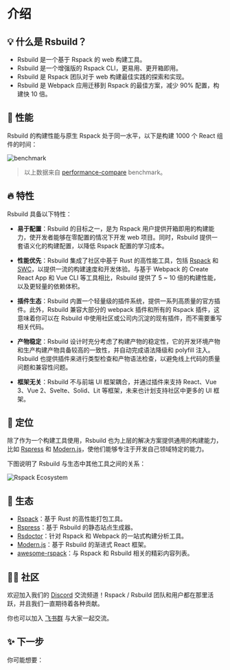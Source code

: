 # 介绍

## 💡 什么是 Rsbuild？

- Rsbuild 是一个基于 Rspack 的 web 构建工具。
- Rsbuild 是一个增强版的 Rspack CLI，更易用、更开箱即用。
- Rsbuild 是 Rspack 团队对于 web 构建最佳实践的探索和实现。
- Rsbuild 是 Webpack 应用迁移到 Rspack 的最佳方案，减少 90% 配置，构建快 10 倍。

## 🚀 性能

Rsbuild 的构建性能与原生 Rspack 处于同一水平，以下是构建 1000 个 React 组件的时间：

![benchmark](https://github.com/web-infra-dev/rsbuild/assets/7237365/2909b68f-8928-49c6-8eb3-cd1486dbf876)

> 以上数据来自 [performance-compare](https://github.com/rspack-contrib/performance-compare) benchmark。

## 🔥 特性

Rsbuild 具备以下特性：

- **易于配置**：Rsbuild 的目标之一，是为 Rspack 用户提供开箱即用的构建能力，使开发者能够在零配置的情况下开发 web 项目。同时，Rsbuild 提供一套语义化的构建配置，以降低 Rspack 配置的学习成本。

- **性能优先**：Rsbuild 集成了社区中基于 Rust 的高性能工具，包括 [Rspack](https://github.com/web-infra-dev/rspack) 和 [SWC](https://swc.rs/)，以提供一流的构建速度和开发体验。与基于 Webpack 的 Create React App 和 Vue CLI 等工具相比，Rsbuild 提供了 5 ~ 10 倍的构建性能，以及更轻量的依赖体积。

- **插件生态**：Rsbuild 内置一个轻量级的插件系统，提供一系列高质量的官方插件。此外，Rsbuild 兼容大部分的 webpack 插件和所有的 Rspack 插件，这意味着你可以在 Rsbuild 中使用社区或公司内沉淀的现有插件，而不需要重写相关代码。

- **产物稳定**：Rsbuild 设计时充分考虑了构建产物的稳定性，它的开发环境产物和生产构建产物具备较高的一致性，并自动完成语法降级和 polyfill 注入。Rsbuild 也提供插件来进行类型检查和产物语法检查，以避免线上代码的质量问题和兼容性问题。

- **框架无关**：Rsbuild 不与前端 UI 框架耦合，并通过插件来支持 React、Vue 3、Vue 2、Svelte、Solid、Lit 等框架，未来也计划支持社区中更多的 UI 框架。

## 🎯 定位

除了作为一个构建工具使用，Rsbuild 也为上层的解决方案提供通用的构建能力，比如 [Rspress](https://github.com/web-infra-dev/rspress) 和 [Modern.js](https://github.com/web-infra-dev/modern.js)，使他们能够专注于开发自己领域特定的能力。

下图说明了 Rsbuild 与生态中其他工具之间的关系：

![Rspack Ecosystem](https://github.com/web-infra-dev/rsbuild/assets/7237365/1ec93ad6-b8b1-475b-963f-cba1e7d79dec)

## 🦀 生态

- [Rspack](https://github.com/web-infra-dev/rspack)：基于 Rust 的高性能打包工具。
- [Rspress](https://github.com/web-infra-dev/rspress)：基于 Rsbuild 的静态站点生成器。
- [Rsdoctor](https://github.com/web-infra-dev/rsdoctor)：针对 Rspack 和 Webpack 的一站式构建分析工具。
- [Modern.js](https://github.com/web-infra-dev/modern.js)：基于 Rsbuild 的渐进式 React 框架。
- [awesome-rspack](https://github.com/web-infra-dev/awesome-rspack)：与 Rspack 和 Rsbuild 相关的精彩内容列表。

## 🧑‍💻 社区

欢迎加入我们的 [Discord](https://discord.gg/XsaKEEk4mW) 交流频道！Rspack / Rsbuild 团队和用户都在那里活跃，并且我们一直期待着各种贡献。

你也可以加入 [飞书群](https://applink.feishu.cn/client/chat/chatter/add_by_link?link_token=3c3vca77-bfc0-4ef5-b62b-9c5c9c92f1b4) 与大家一起交流。

## ✨ 下一步

你可能想要：


<NextSteps>
  <Step
    href="/guide/start/quick-start"
    title="快速上手"
    description="了解如何使用 Rsbuild"
  />
  <Step
    href="/guide/start/features"
    title="功能导航"
    description="了解 Rsbuild 提供的所有功能"
  />
  <Step
    href="/guide/basic/configure-rsbuild"
    title="查阅配置"
    description="了解如何配置 Rsbuild"
  />
</NextSteps>
